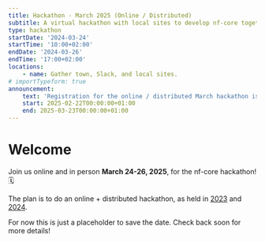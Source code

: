 ```yaml
---
title: Hackathon - March 2025 (Online / Distributed)
subtitle: A virtual hackathon with local sites to develop nf-core together
type: hackathon
startDate: '2024-03-24'
startTime: '10:00+02:00'
endDate: '2024-03-26'
endTime: '17:00+02:00'
locations:
    - name: Gather town, Slack, and local sites.
# importTypeform: true
announcement:
    text: 'Registration for the online / distributed March hackathon is now open!'
    start: 2025-02-22T00:00:00+01:00
    end: 2025-03-23T00:00:00+01:00
---
```


# Welcome

Join us online and in person **March 24-26, 2025**, for the nf-core hackathon! 🗓️

The plan is to do an online + distributed hackathon, as held in [2023](/events/2023/hackathon-march-2023) and [2024](/events/2024/hackathon-march-2024).

For now this is just a placeholder to save the date. Check back soon for more details!
